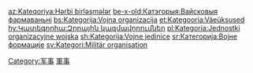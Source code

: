 {{Commonscat|Military forces by type}}
{{Catmore}}

[[Category:军事|Category:军事]]
[[Category:各領域組織|軍事]]

[[az:Kateqoriya:Hərbi_birləşmələr|az:Kateqoriya:Hərbi birləşmələr]]
[[be-x-old:Катэгорыя:Вайсковыя_фармаваньні|be-x-old:Катэгорыя:Вайсковыя фармаваньні]]
[[bs:Kategorija:Vojna_organizacija|bs:Kategorija:Vojna organizacija]]
[[et:Kategooria:Väeüksused|et:Kategooria:Väeüksused]]
[[hy:Կատեգորիա:Զորային_կազմավորումներ|hy:Կատեգորիա:Զորային կազմավորումներ]]
[[pl:Kategoria:Jednostki_organizacyjne_wojska|pl:Kategoria:Jednostki organizacyjne wojska]]
[[sh:Kategorija:Vojne_jedinice|sh:Kategorija:Vojne jedinice]]
[[sr:Категорија:Војне_формације|sr:Категорија:Војне формације]]
[[sv:Kategori:Militär_organisation|sv:Kategori:Militär organisation]]